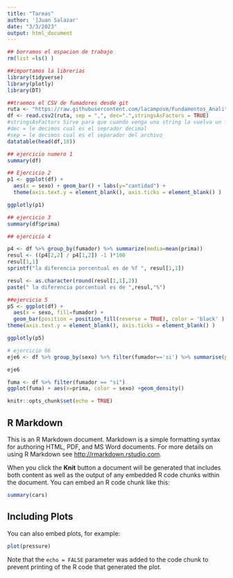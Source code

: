 ```yaml
---
title: "Tareas"
author: ']Juan Salazar'
date: "3/3/2023"
output: html_document
---
```


```r

## borramos el espacion de trabajo
rm(list =ls() )

##importamos la librerias
library(tidyverse)
library(plotly)
library(DT)
```

```r
##traemos el CSV de fumadores desde git
ruta <- "https://raw.githubusercontent.com/lacamposm/Fundamentos_Analitica/main/data/fumadores.csv"
df <- read.csv2(ruta, sep = ",", dec=".",stringsAsFactors = TRUE) 
#stringsAsFactors Sirve para que cuando venga una string la vuelva un factor
#dec = le decimos cual es el seprador decimal
#sep = le decimos cual es el separador del archivo
datatable(head(df,10))
```

```r
## ejercicio numero 1
summary(df)
```

```r
## Ejercicio 2
p1 <- ggplot(df) +
  aes(x = sexo) + geom_bar() + labs(y="cantidad") +
  theme(axis.text.y = element_blank(), axis.ticks = element_blank() )

ggplotly(p1)
```
```r
## ejercicio 3
summary(df$prima)
```

```r
## ejercicio 4

p4 <- df %>% group_by(fumador) %>% summarize(media=mean(prima))
resul <- ((p4[2,2] / p4[1,2]) -1 )*100
resul[1,1]
sprintf("la diferencia porcentual es de %f ", resul[1,1])

resul <- as.character(round(resul[1,1],2))
paste(" la diferencia porcentual es de ",resul,"%")

```
```r
##ejercicio 5
p5 <- ggplot(df) +
  aes(x = sexo, fill=fumador) + 
  geom_bar(position = position_fill(reverse = TRUE), color = 'black' ) + labs(y="cantidad") +
theme(axis.text.y = element_blank(), axis.ticks = element_blank() )

ggplotly(p5)
```
```r
# ejercicio 66
eje6 <- df %>% group_by(sexo) %>% filter(fumador=='si') %>% summarise(percel_25 = quantile(prima, probs=(0.25)),percel_50 = quantile(prima, probs=(0.50)),percel_75 = quantile(prima, probs=(0.75)),media = round(mean(prima),2))

eje6

fuma <- df %>% filter(fumador == "si")
ggplot(fuma) + aes(x=prima, color = sexo) +geom_density()

```



```r
knitr::opts_chunk$set(echo = TRUE)
```

## R Markdown

This is an R Markdown document. Markdown is a simple formatting syntax for authoring HTML, PDF, and MS Word documents. For more details on using R Markdown see <http://rmarkdown.rstudio.com>.

When you click the **Knit** button a document will be generated that includes both content as well as the output of any embedded R code chunks within the document. You can embed an R code chunk like this:

```r
summary(cars)
```

## Including Plots

You can also embed plots, for example:

```r
plot(pressure)
```

Note that the `echo = FALSE` parameter was added to the code chunk to prevent printing of the R code that generated the plot.
